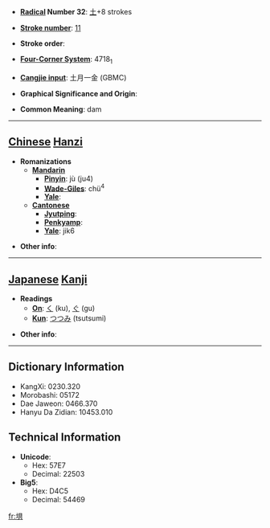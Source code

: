 * '''[[Wiktionary:Chinese radical index| Radical]] Number 32''': [[Wiktionary:Chinese radical index 土|土]]+8 strokes

* '''[[Wiktionary:Chinese total strokes index|Stroke number]]''': [[Wiktionary:Chinese total strokes index 11|11]]

* '''Stroke order''': 

* '''[[Wiktionary:Chinese four corner index|Four-Corner System]]''': 4718<sub>1</sub>

* '''[[Wiktionary:Chinese Cangjie index|Cangjie input]]''': 土月一金 (GBMC)

* '''Graphical Significance and Origin''': 

* '''Common Meaning''': dam

----

== [[Chinese]] [[Hanzi]] ==

* '''Romanizations'''
** '''[[Mandarin]]'''
*** '''[[Pinyin]]''': jù (ju4)
*** '''[[Wade-Giles]]''': chü<sup>4</sup>
*** '''[[Yale]]''': 
** '''[[Cantonese]]'''
*** '''[[Jyutping]]''':
*** '''[[Penkyamp]]''': 
*** '''[[Yale]]''': jik6

* '''Other info''': 

----

== [[Japanese]] [[Kanji]] ==

* '''Readings'''
** '''[[On]]''': [[く]] (ku), [[ぐ]] (gu)
** '''[[Kun]]''': [[つつみ]] (tsutsumi)

* '''Other info''':  

----

== Dictionary Information ==

* KangXi: 0230.320
* Morobashi: 05172
* Dae Jaweon: 0466.370
* Hanyu Da Zidian: 10453.010

== Technical Information ==

* '''Unicode''':
** Hex: 57E7
** Decimal: 22503
* '''Big5''':
** Hex: D4C5
** Decimal: 54469

[[fr:埧]]